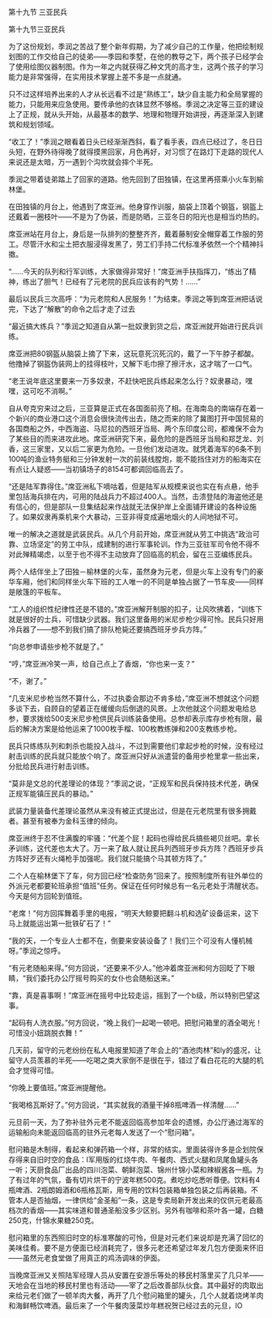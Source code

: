 

第十九节 三亚民兵

第十九节三亚民兵

为了这份规划，季润之苦战了整个新年假期，为了减少自己的工作量，他把绘制规划图的工作交给自己的徒弟――季园和季墅，在他的教导之下，两个孩子已经学会了使用绘图仪器制图。作为一年之内就获得乙种文凭的高才生，这两个孩子的学习能力是非常强得，在实用技术掌握上差不多是一点就通。

只不过这样培养出来的人才从长远看不过是“熟练工”，缺少自主能力和全局掌握的能力，只能用来应急使用。要传承他的衣钵显然不够格。季润之决定等三亚的建设上了正规，就从头开始，从最基本的数学、地理和物理开始讲授，再逐渐深入到建筑和规划领域。

“收工了！”季润之眼看着日头已经渐渐西斜，看了看手表，四点已经过了，冬日日头短，在野外待得晚了就得摸黑回家，月色再好，对习惯了在路灯下走路的现代人来说还是太暗，万一遇到个沟坎就会摔个半死。

季润之带着徒弟踏上了回家的道路。他先回到了田独镇，在这里再搭乘小火车到榆林堡。

在田独镇的月台上，他遇到了席亚洲。他身穿作训服，脑袋上顶着个钢盔，钢盔上还戴着一圈枝叶――不是为了伪装，而是防晒，三亚冬日的阳光也是相当灼热的。

席亚洲站在月台上，身后是一队排列的整整齐齐，戴着藤制安全帽穿着工作服的劳工。尽管汗水和尘土把衣服浸得发黑了，劳工们手持二代标准矛依然一个个精神抖擞。

“……今天的队列和行军训练，大家做得非常好！”席亚洲手扶指挥刀，“练出了精神，练出了胆气！已经有了元老院的民兵应该有的气势！……”

最后以民兵三次高呼：“为元老院和人民服务！”为结束。季润之等到席亚洲把话说完，下达了“解散”的命令之后才走了过去

“最近搞大练兵？”季润之知道自从第一批奴隶到货之后，席亚洲就开始进行民兵训练。

席亚洲把80钢盔从脑袋上摘了下来，这玩意死沉死沉的，戴了一下午脖子都酸。他撸掉了钢盔伪装网上的挂得枝叶，又解下毛巾擦了擦汗水，这才喘了一口气。

“老王说年底这里要来一万多奴隶，不赶快吧民兵练起来怎么行？奴隶暴动，嘿嘿，这可吃不消啊。”

自从夸克穷来过之后，三亚算是正式在各国面前亮了相。在海南岛的南端存在着一个新兴的商业港口这个消息会很快流传出去，随之而来的除了冀图打开中国贸易的各国商船之外，中西海盗、马尼拉的西班牙当局、两个东印度公司，都难保不会为了某些目的而来进攻此地。席亚洲研究下来，最危险的是西班牙当局和郑芝龙、刘香，这三家里，又以后二家更为危险。一旦他们发动进攻。就凭着海军的6条不到100吨的渔业特务艇和三分钟发射一次的前装线膛炮，能不能挡住对方的船海实在有点让人疑惑――当初镇场子的8154可都调回临高去了。

“还是陆军靠得住。”席亚洲私下嘀咕着，但是陆军从规模来说也实在有点悬，他手里包括海兵排在内，可用的陆战兵力不超过400人。当然，击溃登陆的海盗他还是有信心的，但是部队一旦集结起来作战就无法保护岸上全面铺开建设的各种设施了。如果奴隶再乘机来个大暴动，三亚非得变成遍地烟火的人间地狱不可。

唯一的解决之道就是武装民兵。从几个月前开始，席亚洲就从劳工中挑选“政治可靠、立场坚定”的劳工中队，成建制的进行军事轮训。作为三亚驻军司令他不得不对此殚精竭虑，以至于也不得不主动放弃了回临高的机会，留在三亚编练民兵。

两个人结伴坐上了田独－榆林堡的火车，虽然身为元老，但是火车上没有专门的豪华车厢，他们和同样坐火车下班的工人唯一的不同是单独占据了一节车皮――同样是敞篷的平板车。

“工人的组织性纪律性还是不错的。”席亚洲解开制服的扣子，让风吹拂着，“训练下就是很好的士兵，可惜缺少武器。我们这里备用的米尼步枪少得可怜。民兵只好用冷兵器了――想不到我们搞了排队枪毙还要搞西班牙步兵方阵。”

“向总参申请些步枪不就是了。”

“哼，”席亚洲冷笑一声，给自己点上了香烟，“你也来一支？”

“不，谢了。”

“几支米尼步枪当然不算什么，不过执委会那边不肯多给，”席亚洲不想就这个问题多谈下去，自顾自的望着正在缓缓向后倒退的风景。上次他就这个问题发电给总参，要求拨给500支米尼步枪供民兵训练装备使用。总参却表示库存步枪有限，最后的解决方案是给他运来了1000枚手榴、100枚教练弹和200支教练步枪。

民兵只练练队列和刺杀也能投入战斗，不过到需要他们拿起步枪的时候，没有经过射击训练的民兵就只能放个响了。席亚洲只好从派遣营的备用步枪里拿一些出来，分批给民兵进行射击训练。

“莫非是文总的代差理论的体现？”季润之说，“正规军和民兵保持技术代差，确保正规军能镇压民兵的暴动。”

武装力量装备代差理论虽然从来没有被正式提出过，但是在元老院里有很多拥戴者。甚至有被奉为金科玉律的倾向。

席亚洲终于忍不住满腹的牢骚：“代差个屁！起码也得给民兵搞些褐贝丝吧。拿长矛训练，这代差也太大了。万一来了敌人就让民兵列西班牙步兵方阵？西班牙步兵方阵好歹还有火绳枪手加强呢。我们就只能搞个马其顿方阵了。”

二个人在榆林堡下了车，何方回已经“检查防务”回来了。按照制度所有驻外单位的外派元老都要轮班承担“值班”任务。保证在任何时候总有一名元老处于清醒状态。今天是何方回轮到值班。

“老席！”何方回挥舞着手里的电报，“明天大鲸要把翻斗机和选矿设备运来，这下马上就能运出第一批铁矿石了！”

“我的天，一个专业人士都不在，倒要来安装设备了！我们三个可没有人懂机械呀。”季润之惊呼。

“有元老随船来得。”何方回说，“还要来不少人。”他冲着席亚洲和何方回眨了下眼睛，“我们委托办公厅摇号购买的女仆也会随船送来。”

“靠，真是喜事啊！”席亚洲在摇号中比较走运，摇到了一个b级，所以特别巴望这事。

“起码有人洗衣服。”何方回说，“晚上我们一起喝一顿吧。把慰问箱里的酒全喝光！可惜没小妞跳脱衣舞！”

几天前，留守的元老纷纷在私人电报里知道了年会上的“酒池肉林”和ly的盛况，让留守人员羡慕的半死――吃喝之类大家倒不是很在乎，错过了看白花花的大腿的机会才觉得可惜。

“你晚上要值班。”席亚洲提醒他。

“我喝格瓦斯好了。”何方回说，“其实就我的酒量干掉8瓶啤酒一样清醒……”

元旦前一天，为了弥补驻外元老不能返回临高参加年会的遗憾，办公厅通过海军的运输船向未能返回临高的驻外元老每人发送了一个“慰问箱”。

慰问箱是木制得，看起来和弹药箱一个样，非常的结实。里面装得许多是企划院保存得来自旧时空的食品：l军用版的红烧牛肉、午餐肉、西式火腿和凤尾鱼罐头各一听；天厨食品厂出品的四川泡菜、朝鲜泡菜、锦州什锦小菜和辣椒酱各一瓶。为了有过年的气氛，备有切片烘干的宁波年糕500克。煮吃炒吃悉听尊便。饮料有4瓶啤酒、2瓶朗姆酒和6瓶格瓦斯，用专用的饮料包装箱单独包装之后再装箱。不管本人是否抽烟，一律供给“金圣船”一条，这是专卖局新开发出来的仅供元老最高档次的香烟――其实味道和普通圣船没多少区别。另外有咖啡和茶叶各一罐，白糖250克，什锦水果糖250克。

慰问箱里的东西照旧时空的标准寒酸的可怜，但是对元老们来说却是充满了回忆的美味佳肴。要不是方便面已经消耗完了，很多元老还希望过年发几包方便面来怀旧――虽然元老食堂做了用真正的鸡汤调味的伊面。

当晚席亚洲又关照陆军经理人员从安置在安游乐等处的移民村落里买了几只羊――天地会在当地的移民村里也有活动――宰了之后改善部队伙食。其中最好的肉取出来给元老们做了一顿羊肉大餐，再开了几个慰问箱里的罐头，几个人就着烧烤羊肉和海鲜畅饮啤酒。最后来了一个午餐肉菠菜炒年糕祝贺已经过去的元旦，IO

